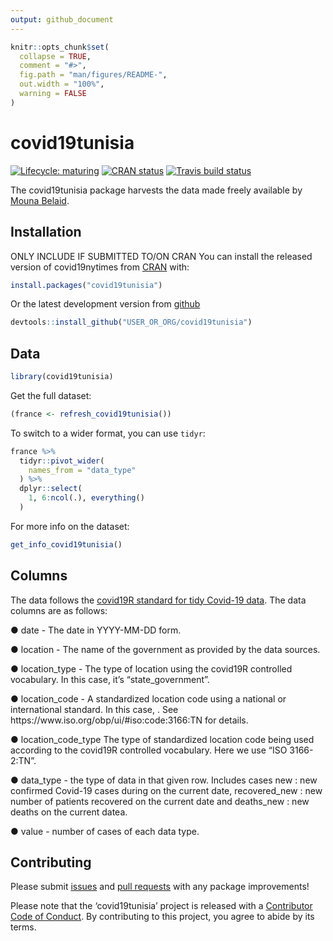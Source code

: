 ```yaml
---
output: github_document
---
```


```r
knitr::opts_chunk$set(
  collapse = TRUE,
  comment = "#>",
  fig.path = "man/figures/README-",
  out.width = "100%",
  warning = FALSE
)
```

# covid19tunisia

<!-- badges: start -->
[![Lifecycle: maturing](https://img.shields.io/badge/lifecycle-maturing-orange.svg)](https://www.tidyverse.org/lifecycle/#maturing)
[![CRAN status](https://www.r-pkg.org/badges/version/YOUR_PACKAGE)](https://CRAN.R-project.org/package=covid19tunisia)
[![Travis build status](https://travis-ci.org/Covid19R/covid19tunisia.svg?branch=master)](https://travis-ci.org/USER_OR_ORG/covid19tunisia)
<!-- badges: end -->

The  covid19tunisia package harvests the data made freely available by [Mouna Belaid](https://github.com/MounaBelaid/covid19datatunisia).

## Installation

ONLY INCLUDE IF SUBMITTED TO/ON CRAN You can install the released version of covid19nytimes from [CRAN](https://CRAN.R-project.org) with:

``` r
install.packages("covid19tunisia")
```

Or the latest development version from [github](https://github.com/USER_OR_ORG/covid19tunisia)

```r
devtools::install_github("USER_OR_ORG/covid19tunisia")
```
## Data

```r
library(covid19tunisia)
```

Get the full dataset:

```r
(france <- refresh_covid19tunisia())
```

To switch to a wider format, you can use `tidyr`:

```r
france %>% 
  tidyr::pivot_wider(
    names_from = "data_type"
  ) %>% 
  dplyr::select(
    1, 6:ncol(.), everything()
  )
```

For more info on the dataset:

```r
get_info_covid19tunisia()
```

## Columns

The data follows the [covid19R standard for tidy Covid-19 data](https://covid19r.github.io/documentation/data-format-standard.html). The data columns are as follows:

● date - The date in YYYY-MM-DD form.

● location - The name of the government as provided by the data sources.

● location_type - The type of location using the covid19R controlled vocabulary. In this case, it's “state_government”.

● location_code - A standardized location code using a national or international standard. In this case, . See https://www.iso.org/obp/ui/#iso:code:3166:TN for details.

● location_code_type The type of standardized location code being used according to the covid19R controlled vocabulary. Here we use “ISO 3166-2:TN”.

● data_type - the type of data in that given row. Includes cases new : new confirmed Covid-19 cases during on the current date, recovered_new : new number of patients recovered on the current date and deaths_new : new deaths on the current datea.

● value - number of cases of each data type.

## Contributing

Please submit [issues](https://github.com/Covid19R/covid19tunisia/issues) and [pull requests](https://github.com/Covid19R/covid19tunisia/pulls) with any package improvements!

Please note that the 'covid19tunisia' project is released with a
[Contributor Code of Conduct](https://github.com/Covid19R/covid19tunisia/blob/master/CODE_OF_CONDUCT.md).
By contributing to this project, you agree to abide by its terms.

